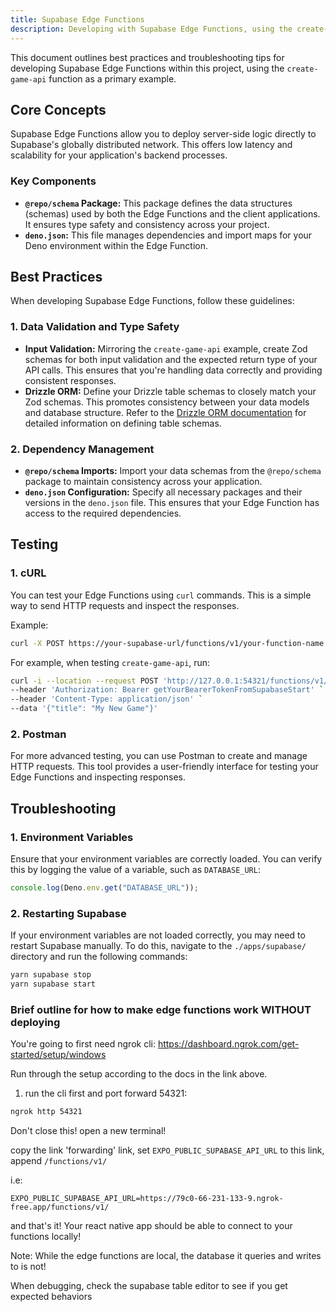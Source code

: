```yaml
---
title: Supabase Edge Functions
description: Developing with Supabase Edge Functions, using the create-game-api as an example.
---
```


This document outlines best practices and troubleshooting tips for developing Supabase Edge Functions within this project, using the `create-game-api` function as a primary example.

## Core Concepts

Supabase Edge Functions allow you to deploy server-side logic directly to Supabase's globally distributed network. This offers low latency and scalability for your application's backend processes.

### Key Components

- **`@repo/schema` Package:** This package defines the data structures (schemas) used by both the Edge Functions and the client applications. It ensures type safety and consistency across your project.
- **`deno.json`:** This file manages dependencies and import maps for your Deno environment within the Edge Function.

## Best Practices

When developing Supabase Edge Functions, follow these guidelines:

### 1. Data Validation and Type Safety

- **Input Validation:** Mirroring the `create-game-api` example, create Zod schemas for both input validation and the expected return type of your API calls. This ensures that you're handling data correctly and providing consistent responses.
- **Drizzle ORM:** Define your Drizzle table schemas to closely match your Zod schemas. This promotes consistency between your data models and database structure. Refer to the [Drizzle ORM documentation](https://orm.drizzle.team/) for detailed information on defining table schemas.

### 2. Dependency Management

- **`@repo/schema` Imports:** Import your data schemas from the `@repo/schema` package to maintain consistency across your application.
- **`deno.json` Configuration:** Specify all necessary packages and their versions in the `deno.json` file. This ensures that your Edge Function has access to the required dependencies.

## Testing

### 1. cURL

You can test your Edge Functions using `curl` commands. This is a simple way to send HTTP requests and inspect the responses.

Example:

```bash
curl -X POST https://your-supabase-url/functions/v1/your-function-name -H "Authorization: Bearer your-supabase-key" -H "Content-Type: application/json" -d '{"key": "value"}'
```

For example, when testing `create-game-api`, run:

```bash
curl -i --location --request POST 'http://127.0.0.1:54321/functions/v1/create-game-api' `
--header 'Authorization: Bearer getYourBearerTokenFromSupabaseStart' `
--header 'Content-Type: application/json' `
--data '{"title": "My New Game"}'
```

### 2. Postman

For more advanced testing, you can use Postman to create and manage HTTP requests. This tool provides a user-friendly interface for testing your Edge Functions and inspecting responses.

## Troubleshooting

### 1. Environment Variables

Ensure that your environment variables are correctly loaded. You can verify this by logging the value of a variable, such as `DATABASE_URL`:

```javascript
console.log(Deno.env.get("DATABASE_URL"));
```

### 2. Restarting Supabase

If your environment variables are not loaded correctly, you may need to restart Supabase manually. To do this, navigate to the `./apps/supabase/` directory and run the following commands:

```bash
yarn supabase stop
yarn supabase start
```

### Brief outline for how to make edge functions work WITHOUT deploying

You're going to first need ngrok cli: https://dashboard.ngrok.com/get-started/setup/windows

Run through the setup according to the docs in the link above.

1. run the cli first and port forward 54321:

```bash
ngrok http 54321
```

Don't close this! open a new terminal!

copy the link 'forwarding' link, set `EXPO_PUBLIC_SUPABASE_API_URL` to this link,
append `/functions/v1/`

i.e:

```
EXPO_PUBLIC_SUPABASE_API_URL=https://79c0-66-231-133-9.ngrok-free.app/functions/v1/

```

and that's it! Your react native app should be able to connect to your functions locally!

Note: While the edge functions are local, the database it queries and writes to is not!

When debugging, check the supabase table editor to see if you get expected behaviors
